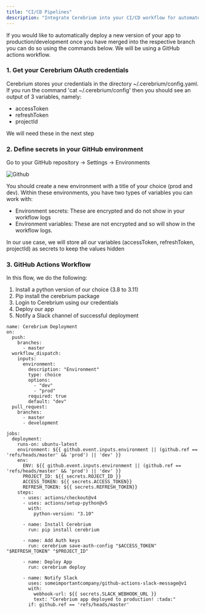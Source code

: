 ```yaml
---
title: "CI/CD Pipelines"
description: "Integrate Cerebrium into your CI/CD workflow for automated deployments"
---
```


If you would like to automatically deploy a new version of your app to production/development once you have merged into the
respective branch you can do so using the commands below. We will be using a GitHub actions workflow.

### 1. Get your Cerebrium OAuth credentials

Cerebrium stores your credentials in the directory ~/.cerebrium/config.yaml. If you run the command 'cat ~/.cerebrium/config' then
you should see an output of 3 variables, namely:

- accessToken
- refreshToken
- projectId

We will need these in the next step

### 2. Define secrets in your GitHub environment

Go to your GitHub repository -> Settings -> Environments

![Github](/images/githubActions.png)

You should create a new environment with a title of your choice (prod and dev). Within these environments, you have two types
of variables you can work with:

- Environment secrets: These are encrypted and do not show in your workflow logs
- Environment variables: These are not encrypted and so will show in the workflow logs.

In our use case, we will store all our variables (accessToken, refreshToken, projectId) as secrets to keep the values hidden

### 3. GitHub Actions Workflow

In this flow, we do the following:

1. Install a python version of our choice (3.8 to 3.11)
2. Pip install the cerebrium package
3. Login to Cerebrium using our credentials
4. Deploy our app
5. Notify a Slack channel of successful deployment

```
name: Cerebrium Deployment
on:
  push:
    branches:
      - master
  workflow_dispatch:
    inputs:
      environment:
        description: "Environment"
        type: choice
        options:
          - "dev"
          - "prod"
        required: true
        default: "dev"
  pull_request:
    branches:
      - master
      - development

jobs:
  deployment:
    runs-on: ubuntu-latest
    environment: ${{ github.event.inputs.environment || (github.ref == 'refs/heads/master' && 'prod') || 'dev' }}
    env:
      ENV: ${{ github.event.inputs.environment || (github.ref == 'refs/heads/master' && 'prod') || 'dev' }}
      PROJECT_ID: ${{ secrets.ROJECT_ID }}
      ACCESS_TOKEN: ${{ secrets.ACCESS_TOKEN}}
      REFRESH_TOKEN: ${{ secrets.REFRESH_TOKEN}}
    steps:
      - uses: actions/checkout@v4
      - uses: actions/setup-python@v5
        with:
          python-version: "3.10"

      - name: Install Cerebrium
        run: pip install cerebrium

      - name: Add Auth keys
        run: cerebrium save-auth-config "$ACCESS_TOKEN" "$REFRESH_TOKEN" "$PROJECT_ID"

      - name: Deploy App
        run: cerebrium deploy

      - name: Notify Slack
        uses: someimportantcompany/github-actions-slack-message@v1
        with:
          webhook-url: ${{ secrets.SLACK_WEBHOOK_URL }}
          text: "Cerebrium app deployed to production! :tada:"
        if: github.ref == 'refs/heads/master'

```
